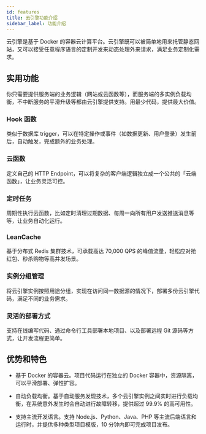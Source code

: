 ```yaml
---
id: features
title: 云引擎功能介绍
sidebar_label: 功能介绍
---
```



云引擎是基于 Docker 的容器云计算平台。云引擎既可以被简单地用来托管静态网站，又可以接受任意程序语言的定制开发来动态处理外来请求，满足业务定制化需求。

## 实用功能

你只需要提供服务端的业务逻辑（网站或云函数等），而服务端的多实例负载均衡，不中断服务的平滑升级等都由云引擎提供支持。用最少代码，提供最大价值。

### Hook 函数

类似于数据库 trigger，可以在特定操作或事件（如数据更新、用户登录）发生前后，自动触发，完成额外的业务处理。

### 云函数

定义自己的 HTTP Endpoint，可以将复杂的客户端逻辑独立成一个公共的「云端函数」，让业务灵活可控。

### 定时任务

周期性执行云函数，比如定时清理过期数据、每周一向所有用户发送推送消息等等，让业务自动化运行。

### LeanCache

基于分布式 Redis 集群技术，可承载高达 70,000 QPS 的峰值流量，轻松应对抢红包、秒杀购物等高并发场景。

### 实例分组管理

将云引擎实例按照用途分组，实现在访问同一数据源的情况下，部署多份云引擎代码，满足不同的业务需求。

### 灵活的部署方式

支持在线编写代码、通过命令行工具部署本地项目、以及部署远程 Git 源码等方式，让开发流程更简单。

## 优势和特色

- 基于 Docker 的容器云。项目代码运行在独立的 Docker 容器中，资源隔离，可以平滑部署、弹性扩容。

- 自动负载均衡。基于自动服务发现技术，多个云引擎实例之间实时进行负载均衡，在系统意外发生时会自动进行故障转移，提供超过 99.9% 的高可用性。

- 支持主流开发语言。支持 Node.js、Python、Java、PHP 等主流后端语言和运行时，并提供多种类型项目模版，10 分钟内即可完成项目发布。

